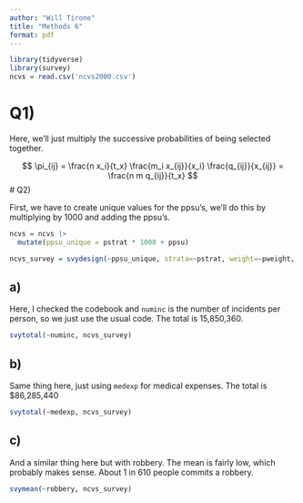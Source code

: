 ```yaml
---
author: "Will Tirone"
title: "Methods 6"
format: pdf
---
```


```r
library(tidyverse)
library(survey)
ncvs = read.csv('ncvs2000.csv')
```

# Q1) 

Here, we'll just multiply the successive probabilities of being selected together.

$$
\pi_{ij} = \frac{n x_i}{t_x} \frac{m_i x_{ij}}{x_i} \frac{q_{ij}}{x_{ij}} = \frac{n m q_{ij}}{t_x}
$$
# Q2)

First, we have to create unique values for the ppsu's, we'll do this by multiplying 
by 1000 and adding the ppsu's. 

```r
ncvs = ncvs |> 
  mutate(ppsu_unique = pstrat * 1000 + ppsu)

ncvs_survey = svydesign(~ppsu_unique, strata=~pstrat, weight=~pweight, data=ncvs)
```

## a) 

Here, I checked the codebook and `numinc` is the number of incidents per person, 
so we just use the usual code. The total is 15,850,360. 

```r
svytotal(~numinc, ncvs_survey)
```

## b)

Same thing here, just using `medexp` for medical expenses. The total is 
$86,285,440

```r
svytotal(~medexp, ncvs_survey)
```

## c) 

And a similar thing here but with robbery. The mean is fairly low, which probably 
makes sense. About 1 in 610 people commits a robbery. 

```r
svymean(~robbery, ncvs_survey)
```







